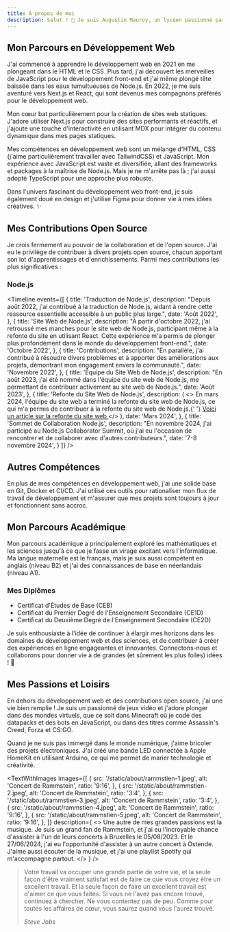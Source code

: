 ```yaml
---
title: À propos de moi
description: Salut ! 👋 Je suis Augustin Mauroy, un lycéen passionné par le monde fascinant du développement web. 🌐 Originaire de Belgique, je trace mon chemin dans l'univers numérique en tant que développeur web.
---
```


## Mon Parcours en Développement Web

J'ai commencé à apprendre le développement web en 2021 en me plongeant dans le HTML et le CSS. Plus tard, j'ai découvert les merveilles de JavaScript pour le développement front-end et j'ai même plongé tête baissée dans les eaux tumultueuses de Node.js. En 2022, je me suis aventuré vers Next.js et React, qui sont devenus mes compagnons préférés pour le développement web.

Mon cœur bat particulièrement pour la création de sites web statiques. J'adore utiliser Next.js pour construire des sites performants et réactifs, et j'ajoute une touche d'interactivité en utilisant MDX pour intégrer du contenu dynamique dans mes pages statiques.

Mes compétences en développement web sont un mélange d'HTML, CSS (j'aime particulièrement travailler avec TailwindCSS) et JavaScript. Mon expérience avec JavaScript est vaste et diversifiée, allant des frameworks et packages à la maîtrise de Node.js. Mais je ne m'arrête pas là ; j'ai aussi adopté TypeScript pour une approche plus robuste.

Dans l'univers fascinant du développement web front-end, je suis également doué en design et j'utilise Figma pour donner vie à mes idées créatives. ✨

## Mes Contributions Open Source

Je crois fermement au pouvoir de la collaboration et de l'open source. J'ai eu le privilège de contribuer à divers projets open source, chacun apportant son lot d'apprentissages et d'enrichissements. Parmi mes contributions les plus significatives :

### Node.js

<Timeline
  events={[
    {
      title: 'Traduction de Node.js',
      description:
        "Depuis août 2022, j'ai contribué à la traduction de Node.js, aidant à rendre cette ressource essentielle accessible à un public plus large.",
      date: 'Août 2022',
    },
    {
      title: 'Site Web de Node.js',
      description:
        "À partir d'octobre 2022, j'ai retroussé mes manches pour le site web de Node.js, participant même à la refonte du site en utilisant React. Cette expérience m'a permis de plonger plus profondément dans le monde du développement front-end.",
      date: 'Octobre 2022',
    },
    {
      title: 'Contributions',
      description:
        "En parallèle, j'ai contribué à résoudre divers problèmes et à apporter des améliorations aux projets, démontrant mon engagement envers la communauté.",
      date: 'Novembre 2022',
    },
    {
      title: 'Équipe du Site Web de Node.js',
      description:
        "En août 2023, j'ai été nommé dans l'équipe du site web de Node.js, me permettant de contribuer activement au site web de Node.js.",
      date: 'Août 2023',
    },
    {
      title: 'Refonte du Site Web de Node.js',
      description: (
        <>
          En mars 2024, l'équipe du site web a terminé la refonte du site web de
          Node.js, ce qui m'a permis de contribuer à la refonte du site web de
          Node.js.{' '}
          <a href="https://nodejs.org/en/blog/announcements/diving-into-the-nodejs-website-redesign">
            Voici un article sur la refonte du site web
          </a>
        </>
      ),
      date: 'Mars 2024',
    },
    {
      title: 'Sommet de Collaboration Node.js',
      description:
        "En novembre 2024, j'ai participé au Node.js Collaborator Summit, où j'ai eu l'occasion de rencontrer et de collaborer avec d'autres contributeurs.",
      date: '7-8 novembre 2024',
    }
  ]}
/>

## Autres Compétences

En plus de mes compétences en développement web, j'ai une solide base en Git, Docker et CI/CD. J'ai utilisé ces outils pour rationaliser mon flux de travail de développement et m'assurer que mes projets sont toujours à jour et fonctionnent sans accroc.

## Mon Parcours Académique

Mon parcours académique a principalement exploré les mathématiques et les sciences jusqu'à ce que je fasse un virage excitant vers l'informatique. Ma langue maternelle est le français, mais je suis aussi compétent en anglais (niveau B2) et j'ai des connaissances de base en néerlandais (niveau A1).

### Mes Diplômes

- Certificat d'Études de Base (CEB)
- Certificat du Premier Degré de l'Enseignement Secondaire (CE1D)
- Certificat du Deuxième Degré de l'Enseignement Secondaire (CE2D)

Je suis enthousiaste à l'idée de continuer à élargir mes horizons dans les domaines du développement web et des sciences, et de contribuer à créer des expériences en ligne engageantes et innovantes. Connectons-nous et collaborons pour donner vie à de grandes (et sûrement les plus folles) idées ! 🚀

## Mes Passions et Loisirs

En dehors du développement web et des contributions open source, j'ai une vie bien remplie ! Je suis un passionné de jeux vidéo et j'adore plonger dans des mondes virtuels, que ce soit dans Minecraft où je code des datapacks et des bots en JavaScript, ou dans des titres comme Assassin's Creed, Forza et CS:GO.

Quand je ne suis pas immergé dans le monde numérique, j'aime bricoler des projets électroniques. J'ai créé une bande LED connectée à Apple HomeKit en utilisant Arduino, ce qui me permet de marier technologie et créativité.

<TextWithImages
  images={[
    {
      src: '/static/about/rammstien-1.jpeg',
      alt: 'Concert de Rammstein',
      ratio: '9:16',
    },
    {
      src: '/static/about/rammstien-2.jpeg',
      alt: 'Concert de Rammstein',
      ratio: '3:4',
    },
    {
      src: '/static/about/rammstien-3.jpeg',
      alt: 'Concert de Rammstein',
      ratio: '3:4',
    },
    {
      src: '/static/about/rammstien-4.jpeg',
      alt: 'Concert de Rammstein',
      ratio: '9:16',
    },
    {
      src: '/static/about/rammstien-5.jpeg',
      alt: 'Concert de Rammstein',
      ratio: '9:16',
    },
  ]}
  description={
    <>
      Une autre de mes grandes passions est la musique. Je suis un grand fan de
      Rammstein, et j'ai eu l'incroyable chance d'assister à l'un de leurs
      concerts à Bruxelles le 05/08/2023. Et le 27/06/2024, j'ai eu
      l'opportunité d'assister à un autre concert à Ostende. J'aime aussi
      écouter de la musique, et j'ai une playlist Spotify qui m'accompagne
      partout.
    </>
  }
/>

> Votre travail va occuper une grande partie de votre vie, et la seule façon d'être vraiment satisfait est de faire ce que vous croyez être un excellent travail. Et la seule façon de faire un excellent travail est d'aimer ce que vous faites. Si vous ne l'avez pas encore trouvé, continuez à chercher. Ne vous contentez pas de peu. Comme pour toutes les affaires de cœur, vous saurez quand vous l'aurez trouvé.
>
> <cite> Steve Jobs </cite>
